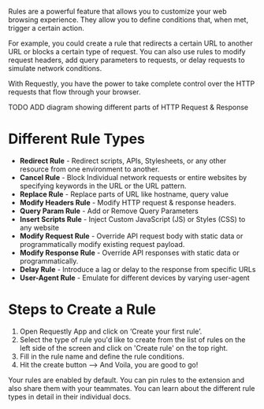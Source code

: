 Rules are a powerful feature that allows you to customize your web browsing experience. They allow you to define conditions that, when met, trigger a certain action. 

For example, you could create a rule that redirects a certain URL to another URL or blocks a certain type of request. You can also use rules to modify request headers, add query parameters to requests, or delay requests to simulate network conditions. 

With Requestly, you have the power to take complete control over the HTTP requests that flow through your browser.

TODO ADD diagram showing different parts of HTTP Request & Response

# Different Rule Types

- **Redirect Rule** - Redirect scripts, APIs, Stylesheets, or any other resource from one environment to another.
- **Cancel Rule** - Block Individual network requests or entire websites by specifying keywords in the URL or the URL pattern. 
- **Replace Rule** - Replace parts of URL like hostname, query value 
- **Modify Headers Rule** - Modify HTTP request & response headers. 
- **Query Param Rule** - Add or Remove Query Parameters 
- **Insert Scripts Rule** - Inject Custom JavaScript (JS) or Styles (CSS) to any website
- **Modify Request Rule** - Override API request body with static data or programmatically modify existing request payload.
- **Modify Response Rule** - Override API responses with static data or programmatically. 
- **Delay Rule** - Introduce a lag or delay to the response from specific URLs
- **User-Agent Rule** - Emulate for different devices by varying user-agent

# Steps to Create a Rule 
1. Open Requestly App and click on ‘Create your first rule’. 
2. Select the type of rule you'd like to create from the list of rules on the left side of the screen and click on 'Create rule' on the top right. 
3. Fill in the rule name and define the rule conditions. 
4. Hit the create button --> And Voila, you are good to go! 

Your rules are enabled by default. You can pin rules to the extension and also share them with your teammates. You can learn about the different rule types in detail in their individual docs. 
